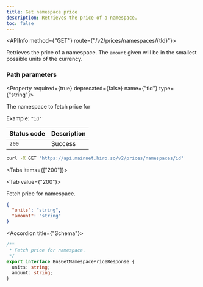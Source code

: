 ```yaml
---
title: Get namespace price
description: Retrieves the price of a namespace.
toc: false
---
```




<Root>

<API>

<APIInfo method={"GET"} route={"/v2/prices/namespaces/{tld}"}>

Retrieves the price of a namespace. The `amount` given will be in the smallest possible units of the currency.

### Path parameters

<Property required={true} deprecated={false} name={"tld"} type={"string"}>

The namespace to fetch price for

<span>Example:  `"id"`</span>

</Property>

| Status code | Description |
| :----------- | :----------- |
| `200` | Success |

</APIInfo>

<APIExample>

```bash title="Terminal"
curl -X GET "https://api.mainnet.hiro.so/v2/prices/namespaces/id"
```

<Tabs items={["200"]}>

<Tab value={"200"}>

Fetch price for namespace.

```json title="Example response"
{
  "units": "string",
  "amount": "string"
}
```

<Accordions>

<Accordion title={"Schema"}>

```ts
/**
 * Fetch price for namespace.
 */
export interface BnsGetNamespacePriceResponse {
  units: string;
  amount: string;
}

```

</Accordion>

</Accordions>

</Tab>

</Tabs>

</APIExample>

</API>

</Root>
